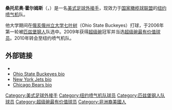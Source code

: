 {{Infobox NFL player
|image=Santonio Holmes, Jan 2019.jpg
|name=桑托尼奥·霍尔姆斯<br />Santonio Holmes
|image_size=
|caption=2019的霍尔姆斯
|current_team = 
|number= 10, 14
|position=[[外接手|外接手]]
|birth_date={{birth date and age|1984|3|3}}
|birth_place=[[佛罗里达州|佛罗里达州]]Belle Glade
|death_date=
|death_place=
|height_ft = 5
|height_in = 11
|weight_lbs = 192
|highschool=Glades中央高中
|college=[[俄亥俄州立大学七叶树队|俄亥俄州立大学]]
|draftyear=2006年
|draftround=1
|draftpick=25
|debutyear=2006年
|debutteam=匹兹堡钢人
|finalyear=
|finalteam=
|pastteams=
* [[匹兹堡钢人|匹兹堡钢人]] ({{NFL Year|2006}}–{{NFL Year|2009}})
* [[纽约喷气机|纽约喷气机]] ({{NFL Year|2010}}–{{NFL Year|2013}})
* [[芝加哥熊|芝加哥熊]] ({{NFL Year|2014}})
|status=
|highlights=<nowiki></nowiki>
* [[超级碗|超级碗]]冠军（[[第四十三届超级碗|XLIII]]）
* [[超级碗最有价值球员|超级碗最有价值球员]]（XLIII）
* 2007年以18.1码/接球位列NFL首位
|statlabel1=接球次数
|statvalue1=389
|statlabel2=接球码数
|statvalue2=6,030
|statlabel3=接球达阵
|statvalue3=36
|nfl=HOL657297
|pfr=HolmSa00
}}
'''桑托尼奥·霍尔姆斯'''（{{lang-en|Santonio Holmes Jr.}}，{{bd|1984年|3月3日}}）是一名[[美式足球|美式足球]][[外接手|外接手]]，现效力于[[国家橄榄球联盟|国家橄榄球联盟]]的[[纽约喷气机|纽约喷气机]]队。

他大学期间在[[俄亥俄州立大学七叶树|俄亥俄州立大学七叶树]]（Ohio State Buckeyes）打球，于2006年第一轮被[[匹兹堡钢人|匹兹堡钢人]]队选中。2009年获得[[超级碗|超级碗]]冠军并当选[[超级碗最有价值球员|超级碗最有价值球员]]。2010年转会至纽约喷气机队。

== 外部链接 ==
* {{Twitter|santonio10}}
* [https://web.archive.org/web/20160114175323/https://www.nmnathletics.com/ViewArticle.dbml?DB_OEM_ID=17300&ATCLID=1059909 Ohio State Buckeyes bio]
* [https://web.archive.org/web/20101004195619/http://www.newyorkjets.com/team/roster/santonio-holmes/bc286762-6be0-4adf-b44f-2f723f0f17aa/ New York Jets bio]
* [https://web.archive.org/web/20140819085537/http://www.chicagobears.com/team/roster/Santonio-Holmes/f27b0c82-a52b-4a2f-9b0f-d853e387cd9d Chicago Bears bio]

{{Super Bowl MVPs}}

{{DEFAULTSORT:Holmes, Santonio}}
[[Category:美式足球外接手|Category:美式足球外接手]]
[[Category:纽约喷气机队球员|Category:纽约喷气机队球员]]
[[Category:匹兹堡钢人队球员|Category:匹兹堡钢人队球员]]
[[Category:超级碗最有价值球员|Category:超级碗最有价值球员]]
[[Category:非洲裔美國人|Category:非洲裔美國人]]